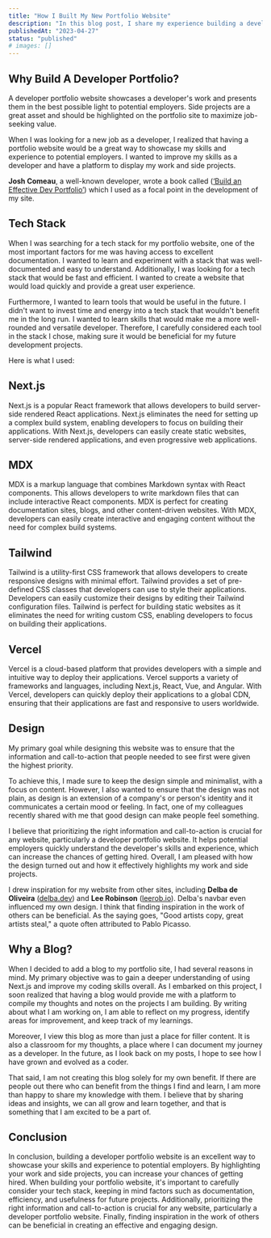```yaml
---
title: "How I Built My New Portfolio Website"
description: "In this blog post, I share my experience building a developer portfolio website and explain why it's an essential tool"
publishedAt: "2023-04-27"
status: "published"
# images: []
---
```


## Why Build A Developer Portfolio?

A developer portfolio website showcases a developer's work and presents them in the best possible light to potential employers. Side projects are a great asset and should be highlighted on the portfolio site to maximize job-seeking value.

When I was looking for a new job as a developer, I realized that having a portfolio website would be a great way to showcase my skills and experience to potential employers. I wanted to improve my skills as a developer and have a platform to display my work and side projects.

**Josh Comeau**, a well-known developer, wrote a book called ([‘Build an Effective Dev Portfolio’](https://www.joshwcomeau.com/effective-portfolio/)) which I used as a focal point in the development of my site.

## Tech Stack

When I was searching for a tech stack for my portfolio website, one of the most important factors for me was having access to excellent documentation. I wanted to learn and experiment with a stack that was well-documented and easy to understand. Additionally, I was looking for a tech stack that would be fast and efficient. I wanted to create a website that would load quickly and provide a great user experience.

Furthermore, I wanted to learn tools that would be useful in the future. I didn't want to invest time and energy into a tech stack that wouldn't benefit me in the long run. I wanted to learn skills that would make me a more well-rounded and versatile developer. Therefore, I carefully considered each tool in the stack I chose, making sure it would be beneficial for my future development projects.

Here is what I used:

## Next.js

Next.js is a popular React framework that allows developers to build server-side rendered React applications. Next.js eliminates the need for setting up a complex build system, enabling developers to focus on building their applications. With Next.js, developers can easily create static websites, server-side rendered applications, and even progressive web applications.

## MDX

MDX is a markup language that combines Markdown syntax with React components. This allows developers to write markdown files that can include interactive React components. MDX is perfect for creating documentation sites, blogs, and other content-driven websites. With MDX, developers can easily create interactive and engaging content without the need for complex build systems.

## Tailwind

Tailwind is a utility-first CSS framework that allows developers to create responsive designs with minimal effort. Tailwind provides a set of pre-defined CSS classes that developers can use to style their applications. Developers can easily customize their designs by editing their Tailwind configuration files. Tailwind is perfect for building static websites as it eliminates the need for writing custom CSS, enabling developers to focus on building their applications.

## Vercel

Vercel is a cloud-based platform that provides developers with a simple and intuitive way to deploy their applications. Vercel supports a variety of frameworks and languages, including Next.js, React, Vue, and Angular. With Vercel, developers can quickly deploy their applications to a global CDN, ensuring that their applications are fast and responsive to users worldwide.

## Design

My primary goal while designing this website was to ensure that the information and call-to-action that people needed to see first were given the highest priority.

To achieve this, I made sure to keep the design simple and minimalist, with a focus on content. However, I also wanted to ensure that the design was not plain, as design is an extension of a company's or person's identity and it communicates a certain mood or feeling. In fact, one of my colleagues recently shared with me that good design can make people feel something.

I believe that prioritizing the right information and call-to-action is crucial for any website, particularly a developer portfolio website. It helps potential employers quickly understand the developer's skills and experience, which can increase the chances of getting hired. Overall, I am pleased with how the design turned out and how it effectively highlights my work and side projects.

I drew inspiration for my website from other sites, including **Delba de Oliveira** ([delba.dev](https://delba.dev/)) and **Lee Robinson** ([leerob.io](https://leerob.io/)). Delba's navbar even influenced my own design. I think that finding inspiration in the work of others can be beneficial. As the saying goes, "Good artists copy, great artists steal," a quote often attributed to Pablo Picasso.

## Why a Blog?

When I decided to add a blog to my portfolio site, I had several reasons in mind. My primary objective was to gain a deeper understanding of using Next.js and improve my coding skills overall. As I embarked on this project, I soon realized that having a blog would provide me with a platform to compile my thoughts and notes on the projects I am building. By writing about what I am working on, I am able to reflect on my progress, identify areas for improvement, and keep track of my learnings.

Moreover, I view this blog as more than just a place for filler content. It is also a classroom for my thoughts, a place where I can document my journey as a developer. In the future, as I look back on my posts, I hope to see how I have grown and evolved as a coder.

That said, I am not creating this blog solely for my own benefit. If there are people out there who can benefit from the things I find and learn, I am more than happy to share my knowledge with them. I believe that by sharing ideas and insights, we can all grow and learn together, and that is something that I am excited to be a part of.

## Conclusion

In conclusion, building a developer portfolio website is an excellent way to showcase your skills and experience to potential employers. By highlighting your work and side projects, you can increase your chances of getting hired. When building your portfolio website, it's important to carefully consider your tech stack, keeping in mind factors such as documentation, efficiency, and usefulness for future projects. Additionally, prioritizing the right information and call-to-action is crucial for any website, particularly a developer portfolio website. Finally, finding inspiration in the work of others can be beneficial in creating an effective and engaging design.
